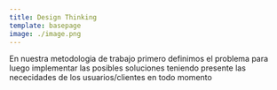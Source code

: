 ```yaml
---
title: Design Thinking
template: basepage
image: ./image.png
---
```

En nuestra metodologia de trabajo primero definimos el problema para luego implementar las posibles soluciones 
teniendo presente las nececidades de los usuarios/clientes en todo momento